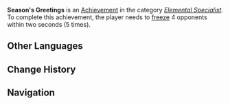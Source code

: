 {{Achievement Infobox
|title        = Season's Greetings
|id           = 82026
|order id     = 2026
|category     = Elemental Specialist
|description  = [[Frozen|Freeze]] 4 opponents within 2s (×5).
|requirements = 
|primogems    = 10
|tracking     = Tracks the number of times the player froze 4 opponents within 2 seconds.
|topic        = 
|set          = Season's Greetings
|tier         = 2
|tiers_total  = 3
|tier1        = Season's Greetings (Tier 1)
|tier2        = Season's Greetings (Tier 2)
|tier3        = Season's Greetings (Tier 3)
|prev         = Season's Greetings (Tier 1)
|next         = Season's Greetings (Tier 3)
}}
'''Season's Greetings''' is an [[Achievement]] in the category ''[[Elemental Specialist]]''. To complete this achievement, the player needs to [[Frozen|freeze]] 4 opponents within two seconds (5 times).
<!--
==Trivia==

==Video Guides==
{{EVT
|video1   = 
|caption1 = 
}}
-->
==Other Languages==
{{Transclude|Season's Greetings|Other Languages}}

==Change History==
{{Change History|1.0}}
<!--
==References==
{{Reflist}}
-->
==Navigation==
{{Achievement Navbox|Elemental Specialist}}